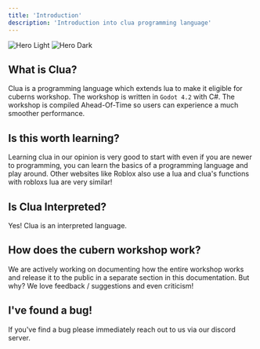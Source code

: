```yaml
---
title: 'Introduction'
description: 'Introduction into clua programming language'
---
```


<img
  className="block dark:hidden"
  src="/images/untitled.png"
  alt="Hero Light"
/>
<img
  className="hidden dark:block"
  src="/images/untitled.png"
  alt="Hero Dark"
/>

## What is Clua?
Clua is a programming language which extends lua to make it eligible for cuberns workshop. The workshop is written in `Godot 4.2` with C#. The workshop is compiled Ahead-Of-Time so users can experience a much smoother performance. 

## Is this worth learning?
Learning clua in our opinion is very good to start with even if you are newer to programming, you can learn the basics of a programming language and play around. Other websites like Roblox also use a lua and clua's functions with robloxs lua are very similar!

## Is Clua Interpreted?
Yes! Clua is an interpreted language.

## How does the cubern workshop work?
We are actively working on documenting how the entire workshop works and release it to the public in a separate section in this documentation. But why? We love feedback / suggestions and even criticism! 

## I've found a bug!
If you've find a bug please immediately reach out to us via our discord server. 

